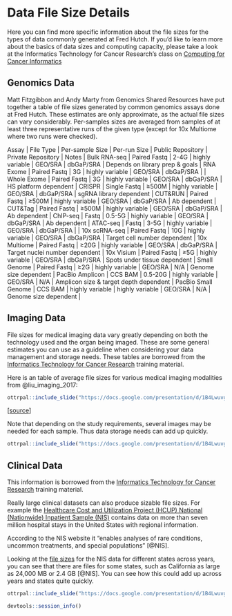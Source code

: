 # Data File Size Details

Here you can find more specific information about the file sizes for the types of data commonly generated at Fred Hutch. If you'd like to learn more about the basics of data sizes and computing capacity, please take a look at the Informatics Technology for Cancer Research's class on [Computing for Cancer Informatics](https://jhudatascience.org/Computing_for_Cancer_Informatics/index.html)

## Genomics Data 

Matt Fitzgibbon and Andy Marty from Genomics Shared Resources have put together a table of file sizes generated by common genomics assays done at Fred Hutch. These estimates are only approximate, as the actual file sizes can vary considerably. Per-samples sizes are averaged from samples of at least three representative runs of the given type (except for 10x Multiome where two runs were checked).

Assay | File Type | Per-sample Size | Per-run Size | Public Repository | Private Repository | Notes |
Bulk RNA-seq | Paired Fastq | 2-4G | highly variable | GEO/SRA | dbGaP/SRA | Depends on library prep & goals |
RNA Exome | Paired Fastq | 3G | highly variable | GEO/SRA | dbGaP/SRA | |
Whole Exome | Paired Fastq | 3G | highly variable | GEO/SRA | dbGaP/SRA | HS platform dependent |
CRISPR | Single Fastq | ≥500M | highly variable | GEO/SRA | dbGaP/SRA | sgRNA library dependent |
CUT&RUN | Paired Fastq | ≥500M | highly variable | GEO/SRA | dbGaP/SRA | Ab dependent |
CUT&Tag | Paired Fastq | ≥500M | highly variable | GEO/SRA | dbGaP/SRA | Ab dependent |
ChIP-seq | Fastq | 0.5-5G | highly variable | GEO/SRA | dbGaP/SRA | Ab dependent |
ATAC-seq | Fastq | 3-5G | highly variable | GEO/SRA | dbGaP/SRA | |
10x scRNA-seq | Paired Fastq | 10G | highly variable | GEO/SRA | dbGaP/SRA | Target cell number dependent |
10x Multiome | Paired Fastq | ≥20G | highly variable | GEO/SRA | dbGaP/SRA | Target nuclei number dependent |
10x Visium | Paired Fastq | ≥5G | highly variable | GEO/SRA | dbGaP/SRA | Spots under tissue dependent |
Small Genome | Paired Fastq | ≥2G | highly variable | GEO/SRA | N/A | Genome size dependent |
PacBio Amplicon | CCS BAM | 0.5-20G | highly variable | GEO/SRA | N/A | Amplicon size & target depth dependent |
PacBio Small Genome | CCS BAM | highly variable | highly variable | GEO/SRA | N/A | Genome size dependent |


## Imaging Data

File sizes for medical imaging data vary greatly depending on both the technology used and the organ being imaged. These are some general estimates you can use as a guideline when considering your data management and storage needs. These tables are borrowed from the [Informatics Technology for Cancer Research](https://jhudatascience.org/Computing_for_Cancer_Informatics/index.html) training material.

Here is an table of average file sizes for various medical imaging modalities from @liu_imaging_2017:

```r
ottrpal::include_slide("https://docs.google.com/presentation/d/1B4LwuvgA6aUopOHEAbES1Agjy7Ex2IpVAoUIoBFbsq0/edit#slide=id.gfb2e21ecdc_0_35")
```
[[source](https://www.mdpi.com/2078-2489/8/4/131)]


Note that depending on the study requirements, several images may be needed for each sample. Thus data storage needs can add up quickly.

```r
ottrpal::include_slide("https://docs.google.com/presentation/d/1B4LwuvgA6aUopOHEAbES1Agjy7Ex2IpVAoUIoBFbsq0/edit#slide=id.gfb2e21ecdc_0_25")
```


## Clinical Data

This information is borrowed from the [Informatics Technology for Cancer Research](https://jhudatascience.org/Computing_for_Cancer_Informatics/index.html) training material.

Really large clinical datasets can also produce sizable file sizes. For example the [Healthcare Cost and Utilization Project (HCUP) National (Nationwide) Inpatient Sample (NIS)](https://www.hcup-us.ahrq.gov/db/nation/nis/nisdbdocumentation.jsp) contains data on more than seven million hospital stays in the United States with regional information.

According to the NIS website it "enables analyses of rare conditions, uncommon treatments, and special populations" [@NIS].

Looking at the [file sizes](https://www.hcup-us.ahrq.gov/db/state/sedddist/sedddist_filesize.jsp) for the NIS data for different states across years, you can see that there are files for some states, such as California as large as 24,000 MB or 2.4 GB [@NIS]. You can see how this could add up across years and states quite quickly.


```r
ottrpal::include_slide("https://docs.google.com/presentation/d/1B4LwuvgA6aUopOHEAbES1Agjy7Ex2IpVAoUIoBFbsq0/edit#slide=id.gfb2e21ecdc_0_42")
```

```r
devtools::session_info()
```

